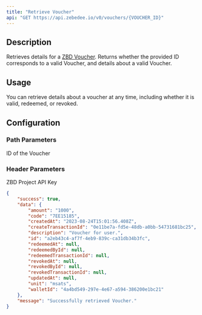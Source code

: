 ```yaml
---
title: "Retrieve Voucher"
api: "GET https://api.zebedee.io/v0/vouchers/{VOUCHER_ID}"
---
```


## Description

Retrieves details for a [ZBD Voucher](/get-started/vouchers). Returns whether the provided ID corresponds to a valid Voucher, and details about a valid Voucher. 

## Usage

You can retrieve details about a voucher at any time, including whether it is valid, redeemed, or revoked.

## Configuration

### Path Parameters

<ParamField required path="VOUCHER_ID" type="string">
  ID of the Voucher
</ParamField>

### Header Parameters

<ParamField required header="apikey" type="string">
  ZBD Project API Key
</ParamField>



<ResponseExample>

```json Response
{
    "success": true,
    "data": {
        "amount": "1000",
        "code": "7EE15185",
        "createdAt": "2023-08-24T15:01:56.408Z",
        "createTransactionId": "0e11be7a-fd5e-48db-a0bb-54731681bc25",
        "description": "Voucher for user.",
        "id": "a2eb43c4-af7f-4eb9-839c-ca31db34b3fc",
        "redeemedAt": null,
        "redeemedById": null,
        "redeemedTransactionId": null,
        "revokedAt": null,
        "revokedById": null,
        "revokedTransactionId": null,
        "updatedAt": null,
        "unit": "msats",
        "walletId": "4a4bd549-297e-4e67-a594-386200e1bc21"
    },
    "message": "Successfully retrieved Voucher."
}
```

</ResponseExample>
